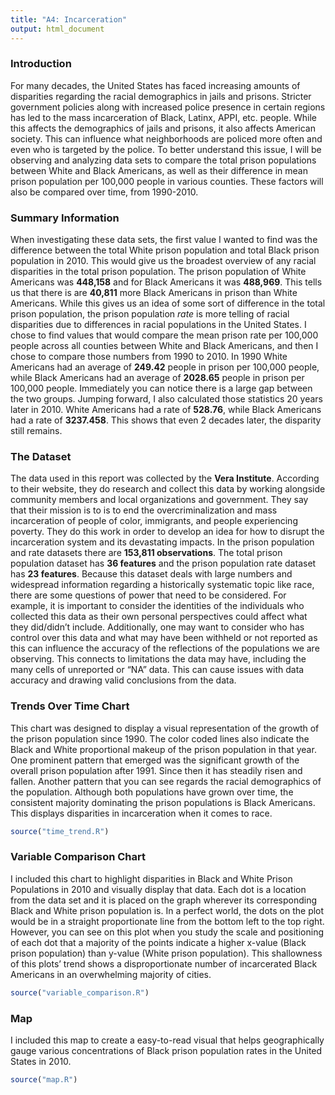 ```yaml
---
title: "A4: Incarceration"
output: html_document
---
```


### Introduction

For many decades, the United States has faced increasing amounts of disparities regarding the racial demographics in jails and prisons. Stricter government policies along with increased police presence in certain regions has led to the mass incarceration of Black, Latinx, APPI, etc. people. While this affects the demographics of jails and prisons, it also affects American society. This can influence what neighborhoods are policed more often and even who is targeted by the police. To better understand this issue, I will be observing and analyzing data sets to compare the total prison populations between White and Black Americans, as well as their difference in mean prison population per 100,000 people in various counties. These factors will also be compared over time, from 1990-2010.

### Summary Information

When investigating these data sets, the first value I wanted to find was the difference between the total White prison population and total Black prison population in 2010. This would give us the broadest overview of any racial disparities in the total prison population. The prison population of White Americans was **448,158** and for Black Americans it was **488,969**. This tells us that there is are **40,811** more Black Americans in prison than White Americans. While this gives us an idea of some sort of difference in the total prison population, the prison population *rate* is more telling of racial disparities due to differences in racial populations in the United States. I chose to find values that would compare the mean prison rate per 100,000 people across all counties between White and Black Americans, and then I chose to compare those numbers from 1990 to 2010. In 1990 White Americans had an average of **249.42** people in prison per 100,000 people, while Black Americans had an average of **2028.65** people in prison per 100,000 people. Immediately you can notice there is a large gap between the two groups. Jumping forward, I also calculated those statistics 20 years later in 2010. White Americans had a rate of **528.76**, while Black Americans had a rate of **3237.458**. This shows that even 2 decades later, the disparity still remains. 

### The Dataset

The data used in this report was collected by the **Vera Institute**. According to their website, they do research and collect this data by working alongside community members and local organizations and government. They say that their mission is to is to end the overcriminalization and mass incarceration of people of color, immigrants, and people experiencing poverty. They do this work in order to develop an idea for how to disrupt the incarceration system and its devastating impacts. In the prison population and rate datasets there are **153,811 observations**. The total prison population dataset has **36 features** and the prison population rate dataset has **23 features**. Because this dataset deals with large numbers and widespread information regarding a historically systematic topic like race, there are some questions of power that need to be considered. For example, it is important to consider the identities of the individuals who collected this data as their own personal perspectives could affect what they did/didn't include. Additionally, one may want to consider who has control over this data and what may have been withheld or not reported as this can influence the accuracy of the reflections of the populations we are observing. This connects to limitations the data may have, including the many cells of unreported or "NA" data. This can cause issues with data accuracy and drawing valid conclusions from the data.

### Trends Over Time Chart

This chart was designed to display a visual representation of the growth of the prison population since 1990. The color coded lines also indicate the Black and White proportional makeup of the prison population in that year. One prominent pattern that emerged was the significant growth of the overall prison population after 1991. Since then it has steadily risen and fallen. Another pattern that you can see regards the racial demographics of the population. Although both populations have grown over time, the consistent majority dominating the prison populations is Black Americans. This displays disparities in incarceration when it comes to race.

```r
source("time_trend.R")
```

### Variable Comparison Chart

I included this chart to highlight disparities in Black and White Prison Populations in 2010 and visually display that data. Each dot is a location from the data set and it is placed on the graph wherever its corresponding Black and White prison population is. In a perfect world, the dots on the plot would be in a straight proportionate line from the bottom left to the top right. However, you can see on this plot when you study the scale and positioning of each dot that a majority of the points indicate a higher x-value (Black prison population) than y-value (White prison population). This shallowness of this plots' trend shows a disproportionate number of incarcerated Black Americans in an overwhelming majority of cities.

```r
source("variable_comparison.R")
```

### Map

I included this map to create a easy-to-read visual that helps geographically gauge various concentrations of Black prison population rates in the United States in 2010.

```r
source("map.R")
```
